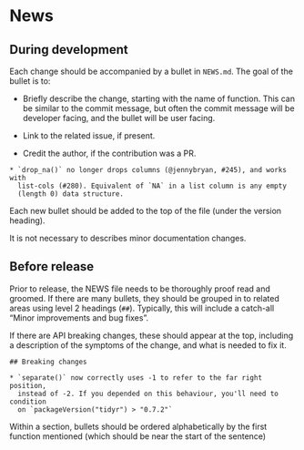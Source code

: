 # News

## During development

Each change should be accompanied by a bullet in `NEWS.md`. The goal of the bullet is to:

* Briefly describe the change, starting with the name of function. This can be
  similar to the commit message, but often the commit message will be developer 
  facing, and the bullet will be user facing.

* Link to the related issue, if present.

* Credit the author, if the contribution was a PR.

```
* `drop_na()` no longer drops columns (@jennybryan, #245), and works with 
  list-cols (#280). Equivalent of `NA` in a list column is any empty 
  (length 0) data structure.
```

Each new bullet should be added to the top of the file (under the version heading).

It is not necessary to describes minor documentation changes.

## Before release

Prior to release, the NEWS file needs to be thoroughly proof read and groomed. If there are many bullets, they should be grouped in to related areas using level 2 headings (`##`). Typically, this will include a catch-all "Minor improvements and bug fixes". 

If there are API breaking changes, these should appear at the top, including a description of the symptoms of the change, and what is needed to fix it.

```
## Breaking changes

* `separate()` now correctly uses -1 to refer to the far right position, 
  instead of -2. If you depended on this behaviour, you'll need to condition
  on `packageVersion("tidyr") > "0.7.2"`
```

Within a section, bullets should be ordered alphabetically by the first function mentioned (which should be near the start of the sentence)

